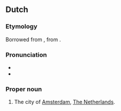 ==Dutch==

===Etymology===
Borrowed from {{bor|nl|yi|מקום||place, safe haven|tr=mokem}}, from {{der|nl|he|מקום||place|tr=makóm}}.

===Pronunciation===
* {{audio|nl|Nl-Mokum.ogg|Audio}}
* {{IPA|nl|/ˈmoːkəm/}}

===Proper noun===
{{wikipedia|lang=en}}
{{nl-noun|n|-|-}}

# {{topics|nl|City nicknames}} {{lb|nl|informal}} The city of [[Amsterdam]], [[The Netherlands]].